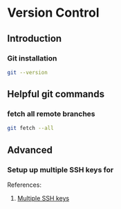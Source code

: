 # Version Control {#vc}

## Introduction

### Git installation

```bash
git --version
```

## Helpful git commands

### fetch all remote branches

```bash
git fetch --all
```

## Advanced

### Setup up multiple SSH keys for


References:

1) [Multiple SSH keys](https://coderwall.com/p/7smjkq/multiple-ssh-keys-for-different-accounts-on-github-or-gitlab)